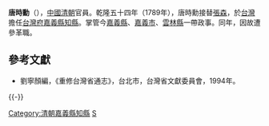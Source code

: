 '''唐時勳'''（{{bd|？||？||}}），[[中國|中國]][[清朝|清朝]]官員。乾隆五十四年（1789年），唐時勳接替[[張森|張森]]，於[[台灣|台灣]]擔任[[台灣府|台灣府]][[嘉義縣_(清朝)|嘉義縣]][[知縣|知縣]]。掌管今[[嘉義縣|嘉義縣]]、[[嘉義市|嘉義市]]、[[雲林縣|雲林縣]]一帶政事。同年，因故遭參革職。

==參考文獻==
*劉寧顏編，《重修台灣省通志》，台北市，台灣省文獻委員會，1994年。

{{-}}
{{start box}}
{{s-off}}
{{succession box|[[張森|張森]]|[[黃嘉訓|黃嘉訓]]|[[臺灣府|臺灣府]][[嘉義縣|嘉義縣]][[知縣|知縣]]|<small>乾隆五十四年（1789年）上任</small>}}
{{end box}}
[[Category:清朝嘉義縣知縣|Category:清朝嘉義縣知縣]]
[[Category:唐姓|S]]